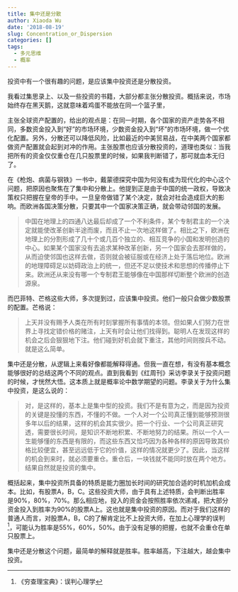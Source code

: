 ```yaml
---
title: 集中还是分散
author: Xiaoda Wu
date: '2018-08-19'
slug: Concentration_or_Dispersion
categories: []
tags:
  - 多元思维
  - 概率
---
```


投资中有一个很有趣的问题，是应该集中投资还是分散投资。

我看过集思录上、以及一些投资的书籍，大部分都主张分散投资。概括来说，市场始终存在黑天鹅，这就意味着鸡蛋不能放在同一个篮子里，

主张全球资产配置的，给出的观点是：在同一时期，各个国家的资产走势各不相同，多数资金投入到“好”的市场环境，少数资金投入到“坏”的市场环境，做一个优化配置。另外，分散还可以降低风险，比如最近的中美贸易战，在中美两个国家都做资产配置就会起到对冲的作用。主张股票也应该分散投资的，道理也类似：当我把所有的资金仅仅重仓在几只股票里的时候，如果我判断错了，那可就血本无归了。

在《枪炮、病菌与钢铁》一书中，戴蒙德探究中国为何没有成为现代化的中心这个问题，把原因也聚焦在了集中和分散上。他提到正是由于中国的统一政权，导致决策权只把握在皇帝的手中。一旦皇帝做错了某个决定，就会对社会造成巨大的影响。而欧洲各国决策分散，只要其中一个国家决策正确，就会带动邻国的发展。

> 中国在地理上的四通八达最后却成了一个不利条件，某个专制君主的一个决定就能使改革创新半途而废，而且不止一次地这样做了。相比之下，欧洲在地理上的分割形成了几十个或几百个独立的、相互竞争的小国和发明创造的中心。如果某个国家没有去追求某种改革创新，另一个国家会去那样做的，从而迫使邻国也这样去做，否则就会被征服或在经济上处于落后地位。欧洲的地理障碍足以妨碍政治上的统一，但还不足以使技术和思想的传播停止下来。欧洲还从来没有哪一个专制君王能够像在中国那样切断整个欧洲的创造源泉。

而巴菲特、芒格这些大师，多次提到过，应该集中投资。他们一般只会做少数股票的配置。芒格说：

> 上天并没有赐予人类在所有时刻掌握所有事情的本领。但如果人们努力在世界上寻找定错价格的赌注，上天有时会让他们找得到。聪明人在发现这样的机会之后会狠狠地下注。他们碰到好机会就下重注，其他时间则按兵不动。就是这么简单。

集中还是分散，从逻辑上来看好像都能解释得通。但我一直在想，有没有基本概念能够很好的总结这两个不同的观点。直到我看到《红周刊》采访李录关于投资问题的时候，才恍然大悟。这本质上就是概率论中数学期望的问题。李录关于为什么集中投资，是这么说的：

> 对，是这样的，基本上是集中型的投资。我们不是有意为之，而是因为投资的关键是投懂的东西，不懂的不做。一个人对一个公司真正懂到能够预测很多年以后的结果，这样的机会其实很少。把一个行业、一个公司真正研究透，需要很长时间，是知识不断地积累、不断地努力的结果。所以一个人一生能够懂的东西是有限的，而这些东西又恰巧因为各种各样的原因导致其价格比较便宜，甚至远远低于它的价值，这样的情况就更少了。因此，当这样的机会到来时，就必须要重仓。重仓后，一块钱就不能同时放在两个地方。结果自然就是投资的集中。

概括起来，集中投资所具备的特质是能力圈加长时间的研究加合适的时机加机会成本。比如，有股票A，B，C。这些投资大师，由于具有上述特质，会判断出胜率是90%，80%，70%。那么相应地，投入的资金会按照胜率依次递减，把大部分资金投入到胜率为90%的股票A上。这也就是集中投资的原因。而对于我们这样的普通人而言，对股票A，B，C的了解肯定比不上投资大师，在加上心理学的误判^[《穷查理宝典》：误判心理学]，可能认为胜率是55%，60%，50%。由于没有足够的把握，也就不会重仓在单只股票上。

集中还是分散这个问题，最简单的解释就是胜率。胜率越高，下注越大，越会集中投资。


